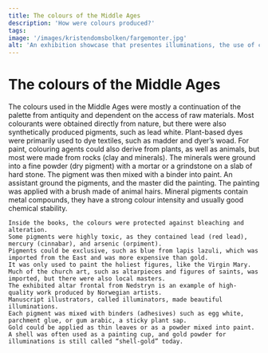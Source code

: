```yaml
---
title: The colours of the Middle Ages
description: 'How were colours produced?'
tags:
image: '/images/kristendomsbolken/fargemonter.jpg'
alt: 'An exhibition showcase that presentes illuminations, the use of colors in manuscripts and the elements that were used to make colors in the Middle Ages.'
---
```



# The colours of the Middle Ages

<Container stil="initial side">
    The colours used in the Middle Ages were mostly a continuation of the palette from antiquity and dependent on the access of raw materials. 
    Most colourants were obtained directly from nature, but there were also synthetically produced pigments, such as lead white. 
    Plant-based dyes were primarily used to dye textiles, such as madder and dyer’s woad. 
    For paint, colouring agents could also derive from plants, as well as animals, but most were made from rocks (clay and minerals). 
    The minerals were ground into a fine powder (dry pigment) with a mortar or a grindstone on a slab of hard stone. 
    The pigment was then mixed with a binder into paint. 
    An assistant ground the pigments, and the master did the painting. 
    The painting was applied with a brush made of animal hairs. 
    Mineral pigments contain metal compounds, they have a strong colour intensity and usually good chemical stability. 
    
    Inside the books, the colours were protected against bleaching and alteration. 
    Some pigments were highly toxic, as they contained lead (red lead), mercury (cinnabar), and arsenic (orpiment). 
    Pigments could be exclusive, such as blue from lapis lazuli, which was imported from the East and was more expensive than gold. 
    It was only used to paint the holiest figures, like the Virgin Mary. 
    Much of the church art, such as altarpieces and figures of saints, was imported, but there were also local masters. 
    The exhibited altar frontal from Nedstryn is an example of high-quality work produced by Norwegian artists. 
    Manuscript illustrators, called illuminators, made beautiful illuminations. 
    Each pigment was mixed with binders (adhesives) such as egg white, parchment glue, or gum arabic, a sticky plant sap. 
    Gold could be applied as thin leaves or as a powder mixed into paint. 
    A shell was often used as a painting cup, and gold powder for illuminations is still called “shell-gold” today.
</Container>

<Figure
    image="/images/kristendomsbolken/fargestoff.jpg"
    title="Elements that were used to make colors in the Middle Ages"
    alt="Containers with the elements that were used to make colors in the Middle Ages, in an exhibition showcase"
>
</Figure>

